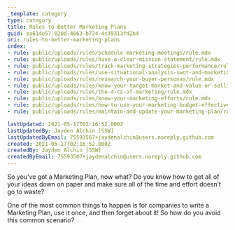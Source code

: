 ```yaml
---
_template: category
type: category
title: Rules to Better Marketing Plans
guid: ea614e57-020d-4663-b724-4c39313fd2b4
uri: rules-to-better-marketing-plans
index:
- rule: public/uploads/rules/schedule-marketing-meetings/rule.mdx
- rule: public/uploads/rules/have-a-clear-mission-statement/rule.mdx
- rule: public/uploads/rules/track-marketing-strategies-performance/rule.mdx
- rule: public/uploads/rules/use-situational-analysis-swot-and-marketing-analysis/rule.mdx
- rule: public/uploads/rules/research-your-buyer-personas/rule.mdx
- rule: public/uploads/rules/know-your-target-market-and-value-or-selling-proposition/rule.mdx
- rule: public/uploads/rules/the-4-cs-of-marketing/rule.mdx
- rule: public/uploads/rules/know-your-marketing-efforts/rule.mdx
- rule: public/uploads/rules/how-to-use-your-marketing-budget-effectively/rule.mdx
- rule: public/uploads/rules/maintain-and-update-your-marketing-plan/rule.mdx

lastUpdated: 2021-05-17T02:16:52.000Z
lastUpdatedBy: Jayden Alchin [SSW]
lastUpdatedByEmail: 75593567+jaydenalchin@users.noreply.github.com
created: 2021-05-17T02:16:52.000Z
createdBy: Jayden Alchin [SSW]
createdByEmail: 75593567+jaydenalchin@users.noreply.github.com
---
```

So you’ve got a Marketing Plan, now what? Do you know how to get all of your ideas down on paper and make sure all of the time and effort doesn’t go to waste?

One of the most common things to happen is for companies to write a Marketing Plan, use it once, and then forget about it! So how do you avoid this common scenario?
